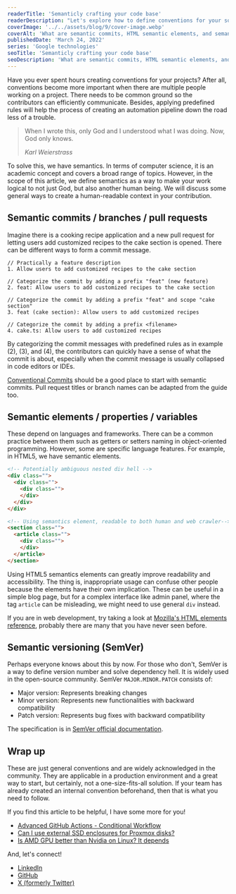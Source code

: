 ```yaml
---
readerTitle: 'Semanticly crafting your code base'
readerDescription: "Let's explore how to define conventions for your software project using a semantic approach."
coverImage: '../../assets/blog/9/cover-image.webp'
coverAlt: 'What are semantic commits, HTML semantic elements, and semantic versioning? How to organize your software project with semantics?'
publishedDate: 'March 24, 2022'
series: 'Google technologies'
seoTitle: 'Semanticly crafting your code base'
seoDescription: 'What are semantic commits, HTML semantic elements, and semantic versioning? How to organize your software project with semantics?'
---
```



Have you ever spent hours creating conventions for your projects? After all, conventions become more important when there are multiple people working on a project. There needs to be common ground so the contributors can efficiently communicate. Besides, applying predefined rules will help the process of creating an automation pipeline down the road less of a trouble.

> When I wrote this, only God and I understood what I was doing. Now, God only knows.
>
>  <cite>Karl Weierstrass</cite>

To solve this, we have semantics. In terms of computer science, it is an academic concept and covers a broad range of topics. However, in the scope of this article, we define semantics as a way to make your work logical to not just God, but also another human being. We will discuss some general ways to create a human-readable context in your contribution.

## Semantic commits / branches / pull requests

Imagine there is a cooking recipe application and a new pull request for letting users add customized recipes to the cake section is opened. There can be different ways to form a commit message.

``` showLineNumbers
// Practically a feature description
1. Allow users to add customized recipes to the cake section

// Categorize the commit by adding a prefix "feat" (new feature)
2. feat: Allow users to add customized recipes to the cake section

// Categorize the commit by adding a prefix "feat" and scope "cake section"
3. feat (cake section): Allow users to add customized recipes

// Categorize the commit by adding a prefix <filename>
4. cake.ts: Allow users to add customized recipes
```


<BlogImage imageMetadata={image1} alt='Conventional commit example.' />

By categorizing the commit messages with predefined rules as in example (2), (3), and (4), the contributors can quickly have a sense of what the commit is about, especially when the commit message is usually collapsed in code editors or IDEs.


[Conventional Commits](https://www.conventionalcommits.org/en/v1.0.0/) should be a good place to start with semantic commits. Pull request titles or branch names can be adapted from the guide too.

## Semantic elements / properties / variables

These depend on languages and frameworks. There can be a common practice between them such as getters or setters naming in object-oriented programming. However, some are specific language features. For example, in HTML5, we have semantic elements.

```html showLineNumbers
<!-- Potentially ambiguous nested div hell -->
<div class="">
  <div class="">
    <div class="">
    </div>
  </div>
</div>

<!-- Using semantics element, readable to both human and web crawler-->
<section class="">
  <article class="">
    <div class="">
    </div>
  </article>
</section>
```

Using HTML5 semantics elements can greatly improve readability and accessibility. The thing is, inappropriate usage can confuse other people because the elements have their own implication. These can be useful in a simple blog page, but for a complex interface like admin panel, where the tag `article` can be misleading, we might need to use general `div` instead.

If you are in web development, try taking a look at [Mozilla's HTML elements reference](https://developer.mozilla.org/en-US/docs/Web/HTML/Element), probably there are many that you have never seen before.

## Semantic versioning (SemVer)

Perhaps everyone knows about this by now. For those who don't, SemVer is a way to define version number and solve dependency hell. It is widely used in the open-source community. SemVer `MAJOR.MINOR.PATCH` consists of:

- Major version: Represents breaking changes
- Minor version: Represents new functionalities with backward compatibility
- Patch version: Represents bug fixes with backward compatibility

The specification is in [SemVer official documentation](https://semver.org/).

## Wrap up

These are just general conventions and are widely acknowledged in the community. They are applicable in a production environment and a great way to start, but certainly, not a one-size-fits-all solution. If your team has already created an internal convention beforehand, then that is what you need to follow.

If you find this article to be helpful, I have some more for you!

- [Advanced GitHub Actions - Conditional Workflow](/advanced-github-actions-conditional-workflow)
- [Can I use external SSD enclosures for Proxmox disks?](/can-i-use-external-ssd-enclosures-for-proxmox-disks)
- [Is AMD GPU better than Nvidia on Linux? It depends](/is-amd-gpu-better-than-nvidia-on-linux)

And, let's connect!

- [LinkedIn](https://www.linkedin.com/in/hunghvu/)
- [GitHub](https://github.com/hunghvu)
- [X (formerly Twitter)](https://x.com/hunghvu_dev)
